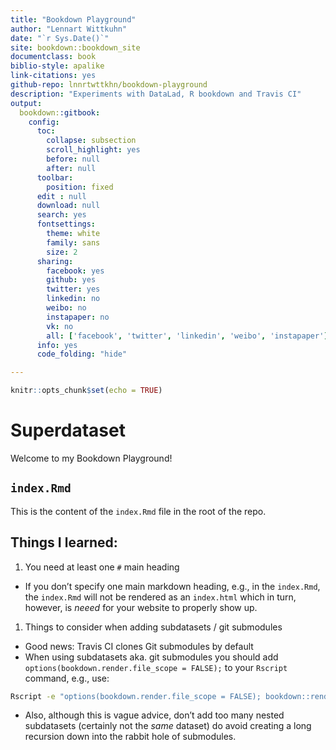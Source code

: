 ```yaml
--- 
title: "Bookdown Playground"
author: "Lennart Wittkuhn"
date: "`r Sys.Date()`"
site: bookdown::bookdown_site
documentclass: book
biblio-style: apalike
link-citations: yes
github-repo: lnnrtwttkhn/bookdown-playground
description: "Experiments with DataLad, R bookdown and Travis CI"
output:
  bookdown::gitbook:
    config:
      toc:
        collapse: subsection
        scroll_highlight: yes
        before: null
        after: null
      toolbar:
        position: fixed
      edit : null
      download: null
      search: yes
      fontsettings:
        theme: white
        family: sans
        size: 2
      sharing:
        facebook: yes
        github: yes
        twitter: yes
        linkedin: no
        weibo: no
        instapaper: no
        vk: no
        all: ['facebook', 'twitter', 'linkedin', 'weibo', 'instapaper']
      info: yes
      code_folding: "hide"

---
```

```r
knitr::opts_chunk$set(echo = TRUE)
```

# Superdataset

Welcome to my Bookdown Playground!

## `index.Rmd`

This is the content of the `index.Rmd` file in the root of the repo.


## Things I learned:

1. You need at least one `#` main heading
  - If you don't specify one main markdown heading, e.g., in the `index.Rmd`, the `index.Rmd` will not be rendered as an `index.html` which in turn, however, is *neeed* for your website to properly show up.
1. Things to consider when adding subdatasets / git submodules
  - Good news: Travis CI clones Git submodules by default
  - When using subdatasets aka. git submodules you should add `options(bookdown.render.file_scope = FALSE);` to your `Rscript` command, e.g., use:
  ```bash
  Rscript -e "options(bookdown.render.file_scope = FALSE); bookdown::render_book('index.Rmd', 'bookdown::gitbook')"
  ```
  - Also, although this is vague advice, don't add too many nested subdatasets (certainly not the *same* dataset) do avoid creating a long recursion down into the rabbit hole of submodules.
